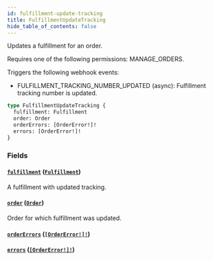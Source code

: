 ```yaml
---
id: fulfillment-update-tracking
title: FulfillmentUpdateTracking
hide_table_of_contents: false
---
```


Updates a fulfillment for an order.

Requires one of the following permissions: MANAGE_ORDERS.

Triggers the following webhook events:

- FULFILLMENT_TRACKING_NUMBER_UPDATED (async): Fulfillment tracking number is updated.

```graphql
type FulfillmentUpdateTracking {
  fulfillment: Fulfillment
  order: Order
  orderErrors: [OrderError!]!
  errors: [OrderError!]!
}
```

### Fields

#### [`fulfillment`](#) ([`Fulfillment`](../../../developer/api-reference/objects/fulfillment))

A fulfillment with updated tracking.

#### [`order`](#) ([`Order`](../../../developer/api-reference/objects/order))

Order for which fulfillment was updated.

#### [`orderErrors`](#) ([`[OrderError!]!`](../../../developer/api-reference/objects/order-error))

#### [`errors`](#) ([`[OrderError!]!`](../../../developer/api-reference/objects/order-error))
